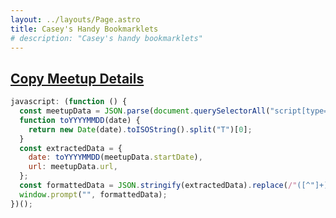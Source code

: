```yaml
---
layout: ../layouts/Page.astro
title: Casey's Handy Bookmarklets
# description: "Casey's handy bookmarklets"
---
```


<h2>
  <a href="#">Copy Meetup Details</a>
</h2>

```js
javascript: (function () {
  const meetupData = JSON.parse(document.querySelectorAll("script[type='application/ld+json']")[1].innerHTML);
  function toYYYYMMDD(date) {
    return new Date(date).toISOString().split("T")[0];
  }
  const extractedData = {
    date: toYYYYMMDD(meetupData.startDate),
    url: meetupData.url,
  };
  const formattedData = JSON.stringify(extractedData).replace(/"([^"]+)":/g, "$1:");
  window.prompt("", formattedData);
})();
```


<CopyBlockBefore client:only="svelte" />

